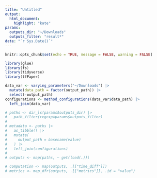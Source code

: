 ```yaml
---
title: "Untitled"
output: 
  html_document:
    highlight: "kate"
params:
  outputs_dir: "~/Downloads"
  outputs_filter: "result*"
date: "`r Sys.Date()`"
---
```


```r
knitr::opts_chunk$set(echo = TRUE, message = FALSE, warning = FALSE)
```

```r
library(glue)
library(fs)
library(tidyverse)
library(tfPaper)
```

```r
data_var <- varying_parameters("~/Downloads") |>
  mutate(data_path = factor(output_path)) |>
  select(-output_path)
configurations <- method_configurations(data_var$data_path) |>
  left_join(data_var)
```


```r
# paths <- dir_ls(params$outputs_dir) |>
#   path_filter(regexp=params$outputs_filter)
# 
# metadata <- paths |>
#   as_tibble() |>
#   mutate(
#     output_path = basename(value)
#   ) |>
#   left_join(configurations)
# 
# outputs <- map(paths, ~ get(load(.)))
```

```r
# computation <- map(outputs, .[["time_diff"]])
# metrics <- map_dfr(outputs, .[["metrics"]], .id = "value")
```
